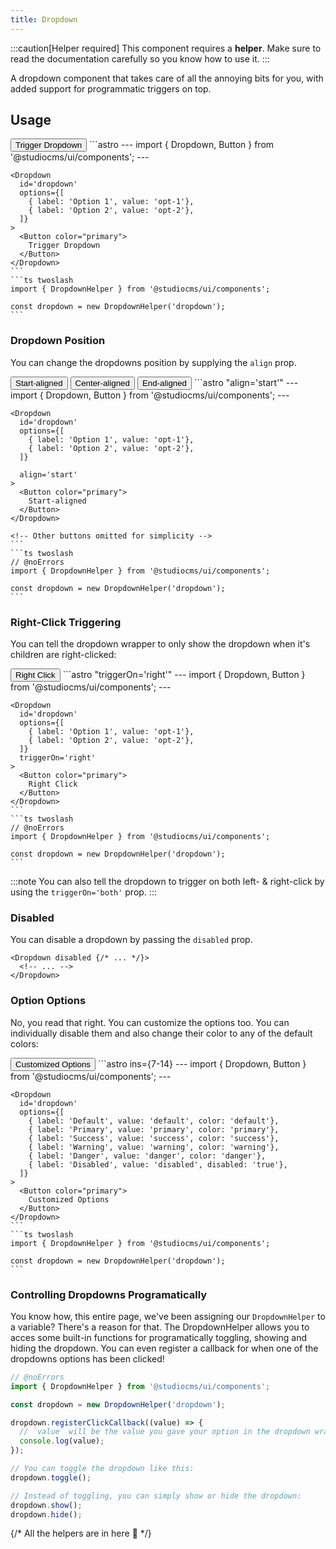 ```yaml
---
title: Dropdown
---
```



:::caution[Helper required]
This component requires a **helper**. Make sure to read the documentation carefully so you know how to use it.
:::

A dropdown component that takes care of all the annoying bits for you, with added support for programmatic triggers on top.

## Usage

<Tabs>
  <TabItem label="Preview">
    <PreviewCard>
      <Dropdown id='usage-dropdown' options={[{ label: 'Option 1', value: 'opt-1'},{ label: 'Option 2', value: 'opt-2'}]}>
        <Button color="primary">
          Trigger Dropdown
        </Button>
      </Dropdown>
    </PreviewCard>
  </TabItem>
  <TabItem label="Code">
    ```astro
    ---
    import { Dropdown, Button } from '@studiocms/ui/components';
    ---

    <Dropdown 
      id='dropdown' 
      options={[
        { label: 'Option 1', value: 'opt-1'},
        { label: 'Option 2', value: 'opt-2'},
      ]}
    >
      <Button color="primary">
        Trigger Dropdown
      </Button>
    </Dropdown>
    ```
    ```ts twoslash
    import { DropdownHelper } from '@studiocms/ui/components';

    const dropdown = new DropdownHelper('dropdown');
    ```
  </TabItem>
</Tabs>

### Dropdown Position

You can change the dropdowns position by supplying the `align` prop.

<Tabs>
  <TabItem label="Preview">
    <PreviewCard>
      <Row>
        <Dropdown id='align-start-dropdown' align='start' options={[{ label: 'Option 1', value: 'opt-1'},{ label: 'Option 2', value: 'opt-2'}]}>
          <Button color="primary">
            Start-aligned
          </Button>
        </Dropdown>
        <Dropdown id='align-center-dropdown' options={[{ label: 'Option 1', value: 'opt-1'},{ label: 'Option 2', value: 'opt-2'}]}>
          <Button color="primary">
            Center-aligned
          </Button>
        </Dropdown>
        <Dropdown id='align-end-dropdown' align='end' options={[{ label: 'Option 1', value: 'opt-1'},{ label: 'Option 2', value: 'opt-2'}]}>
          <Button color="primary">
            End-aligned
          </Button>
        </Dropdown>
      </Row>
    </PreviewCard>
  </TabItem>
  <TabItem label="Code">
    ```astro "align='start'"
    ---
    import { Dropdown, Button } from '@studiocms/ui/components';
    ---

    <Dropdown 
      id='dropdown'
      options={[
        { label: 'Option 1', value: 'opt-1'},
        { label: 'Option 2', value: 'opt-2'},
      ]}

      align='start'
    >
      <Button color="primary">
        Start-aligned
      </Button>
    </Dropdown>
    
    <!-- Other buttons omitted for simplicity -->
    ```
    ```ts twoslash
    // @noErrors
    import { DropdownHelper } from '@studiocms/ui/components';

    const dropdown = new DropdownHelper('dropdown');
    ```
  </TabItem>
</Tabs>

### Right-Click Triggering

You can tell the dropdown wrapper to only show the dropdown when it's children are right-clicked:

<Tabs>
  <TabItem label="Preview">
    <PreviewCard>
      <Dropdown id='right-click-dropdown' triggerOn='right' options={[{ label: 'Option 1', value: 'opt-1'},{ label: 'Option 2', value: 'opt-2'}]}>
        <Button color="primary">
          Right Click
        </Button>
      </Dropdown>
    </PreviewCard>
  </TabItem>
  <TabItem label="Code">
    ```astro "triggerOn='right'"
    ---
    import { Dropdown, Button } from '@studiocms/ui/components';
    ---

    <Dropdown
      id='dropdown'
      options={[
        { label: 'Option 1', value: 'opt-1'},
        { label: 'Option 2', value: 'opt-2'},
      ]}
      triggerOn='right'
    >
      <Button color="primary">
        Right Click
      </Button>
    </Dropdown>
    ```
    ```ts twoslash
    // @noErrors
    import { DropdownHelper } from '@studiocms/ui/components';

    const dropdown = new DropdownHelper('dropdown');
    ```
  </TabItem>
</Tabs>

:::note
You can also tell the dropdown to trigger on both left- & right-click by using the `triggerOn='both'` prop.
:::

### Disabled

You can disable a dropdown by passing the `disabled` prop.

```astro "disabled"
<Dropdown disabled {/* ... */}>
  <!-- ... -->
</Dropdown>
```

### Option Options

No, you read that right. You can customize the options too. You can individually disable them and also change their color to any of the default colors:

<Tabs>
  <TabItem label="Preview">
    <PreviewCard>
      <Dropdown 
        id='options-dropdown' 
        options={[
          { label: 'Default', value: 'default', color: 'default'},
          { label: 'Primary', value: 'primary', color: 'primary'},
          { label: 'Success', value: 'success', color: 'success'},
          { label: 'Warning', value: 'warning', color: 'warning'},
          { label: 'Danger', value: 'danger', color: 'danger'},
          { label: 'Disabled', value: 'disabled', disabled: 'true'},
        ]}
      >
        <Button color="primary">
          Customized Options
        </Button>
      </Dropdown>
    </PreviewCard>
  </TabItem>
  <TabItem label="Code">
    ```astro ins={7-14}
    ---
    import { Dropdown, Button } from '@studiocms/ui/components';
    ---

    <Dropdown 
      id='dropdown' 
      options={[
        { label: 'Default', value: 'default', color: 'default'},
        { label: 'Primary', value: 'primary', color: 'primary'},
        { label: 'Success', value: 'success', color: 'success'},
        { label: 'Warning', value: 'warning', color: 'warning'},
        { label: 'Danger', value: 'danger', color: 'danger'},
        { label: 'Disabled', value: 'disabled', disabled: 'true'},
      ]}
    >
      <Button color="primary">
        Customized Options
      </Button>
    </Dropdown>
    ```
    ```ts twoslash
    import { DropdownHelper } from '@studiocms/ui/components';

    const dropdown = new DropdownHelper('dropdown');
    ```
  </TabItem>
</Tabs>

### Controlling Dropdowns Programatically

You know how, this entire page, we've been assigning our `DropdownHelper` to a variable? There's a reason for that. The DropdownHelper allows
you to acces some built-in functions for programatically toggling, showing and hiding the dropdown. You can even register a callback for when one of the 
dropdowns options has been clicked!

```ts twoslash
// @noErrors
import { DropdownHelper } from '@studiocms/ui/components';

const dropdown = new DropdownHelper('dropdown');

dropdown.registerClickCallback((value) => {
  // `value` will be the value you gave your option in the dropdown wrapper.
  console.log(value);
});

// You can toggle the dropdown like this:
dropdown.toggle();

// Instead of toggling, you can simply show or hide the dropdown:
dropdown.show();
dropdown.hide();
```

{/* All the helpers are in here 🥲 */}
<DropdownScript />
